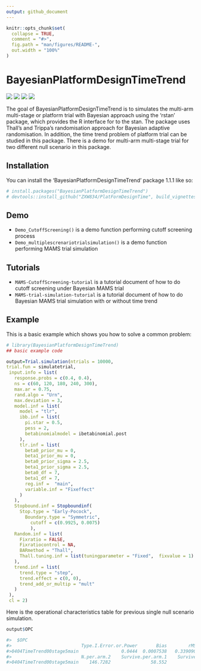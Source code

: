 ```yaml
---
output: github_document
---
```


<!-- README.md is generated from README.Rmd. Please edit that file -->

```r
knitr::opts_chunk$set(
  collapse = TRUE,
  comment = "#>",
  fig.path = "man/figures/README-",
  out.width = "100%"
)
```

# BayesianPlatformDesignTimeTrend

<!-- badges: start -->
[![](https://cranlogs.r-pkg.org/badges/grand-total/BayesianPlatformDesignTimeTrend)](https://cran.rstudio.com/web/packages/BayesianPlatformDesignTimeTrend/index.html)
[![](https://cranlogs.r-pkg.org/badges/BayesianPlatformDesignTimeTrend)](https://cran.rstudio.com/web/packages/BayesianPlatformDesignTimeTrend/index.html)
[![](https://img.shields.io/cran/v/BayesianPlatformDesignTimeTrend)](https://cran.rstudio.com/web/packages/BayesianPlatformDesignTimeTrend/index.html)
[![](https://img.shields.io/cran/l/BayesianPlatformDesignTimeTrend)](https://opensource.org/license/mit/)
<!-- badges: end -->

The goal of BayesianPlatformDesignTimeTrend is to simulates the multi-arm multi-stage or platform trial with Bayesian approach using the 'rstan' package, which provides the R interface for to the stan. The package uses Thall's and Trippa's randomisation approach for Bayesian adaptive randomisation. In addition, the time trend problem of platform trial can be studied in this package. There is a demo for multi-arm multi-stage trial for two different null scenario in this package.

## Installation

You can install the 'BayesianPlatformDesignTimeTrend' package 1.1.1 like so:

``` r
# install.packages("BayesianPlatformDesignTimeTrend")
# devtools::install_github("ZXW834/PlatFormDesignTime", build_vignettes = TRUE)
```

## Demo
- `Demo_CutoffScreening()` is a demo function performing cutoff screening process
- `Demo_multiplescrenariotrialsimulation()` is a demo function performing MAMS trial simulation 

## Tutorials
- `MAMS-CutoffScreening-tutorial` is a tutorial document of how to do cutoff screening under Bayesian MAMS trial
- `MAMS-trial-simulation-tutorial` is a tutorial document of how to do Bayesian MAMS trial simulation with or without time trend 

## Example

This is a basic example which shows you how to solve a common problem:

```r
# library(BayesianPlatformDesignTimeTrend)
## basic example code
```
```r
output=Trial.simulation(ntrials = 10000,
trial.fun = simulatetrial,
 input.info = list(
   response.probs = c(0.4, 0.4),
   ns = c(60, 120, 180, 240, 300),
   max.ar = 0.75,
   rand.algo = "Urn",
   max.deviation = 3,
   model.inf = list(
     model = "tlr",
     ibb.inf = list(
       pi.star = 0.5,
       pess = 2,
       betabinomialmodel = ibetabinomial.post
     ),
     tlr.inf = list(
       beta0_prior_mu = 0,
       beta1_prior_mu = 0,
       beta0_prior_sigma = 2.5,
       beta1_prior_sigma = 2.5,
       beta0_df = 7,
       beta1_df = 7,
       reg.inf =  "main",
       variable.inf = "Fixeffect"
     )
   ),
   Stopbound.inf = Stopboundinf(
     Stop.type = "Early-Pocock",
       Boundary.type = "Symmetric",
         cutoff = c(0.9925, 0.0075)
         ),
   Random.inf = list(
     Fixratio = FALSE,
     Fixratiocontrol = NA,
     BARmethod = "Thall",
     Thall.tuning.inf = list(tuningparameter = "Fixed",  fixvalue = 1)
   ),
   trend.inf = list(
     trend.type = "step",
     trend.effect = c(0, 0),
     trend_add_or_multip = "mult"
   )
 ),
 cl = 2)
```
Here is the operational characteristics table for previous single null scenario simulation.
```r
output$OPC
```
```r
#>  $OPC
#>                          Type.I.Error.or.Power       Bias        rMSE     N.per.arm.1
#>0404TimeTrend00stage5main                0.0444  0.0007538   0.3390904        146.4978
#>                          N.per.arm.2    Survive.per.arm.1    Survive.per.arm.2          N
#>0404TimeTrend00stage5main    146.7282               58.552              58.6241    293.226
```

